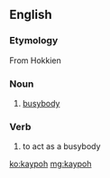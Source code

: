 ==English==

===Etymology===
From Hokkien {{term|雞婆|lang=nan}} 

===Noun===
{{en-noun}}

# {{context|Singapore|lang=en}} [[busybody]]

===Verb===
{{en-verb}}

# {{context|Singapore|lang=en}} to act as a busybody

[[ko:kaypoh]]
[[mg:kaypoh]]